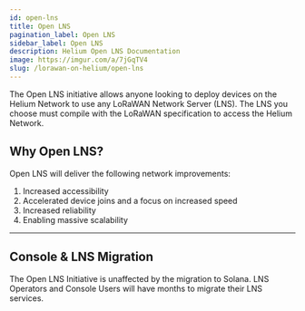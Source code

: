 ```yaml
---
id: open-lns
title: Open LNS
pagination_label: Open LNS
sidebar_label: Open LNS
description: Helium Open LNS Documentation
image: https://imgur.com/a/7jGqTV4
slug: /lorawan-on-helium/open-lns
---
```



The Open LNS initiative allows anyone looking to deploy devices on the Helium Network to use any
LoRaWAN Network Server (LNS). The LNS you choose must compile with the LoRaWAN specification to
access the Helium Network.

## Why Open LNS?

Open LNS will deliver the following network improvements:

1. Increased accessibility
2. Accelerated device joins and a focus on increased speed
3. Increased reliability
4. Enabling massive scalability

---

## Console & LNS Migration

The Open LNS Initiative is unaffected by the migration to Solana. LNS Operators and Console Users
will have months to migrate their LNS services.

